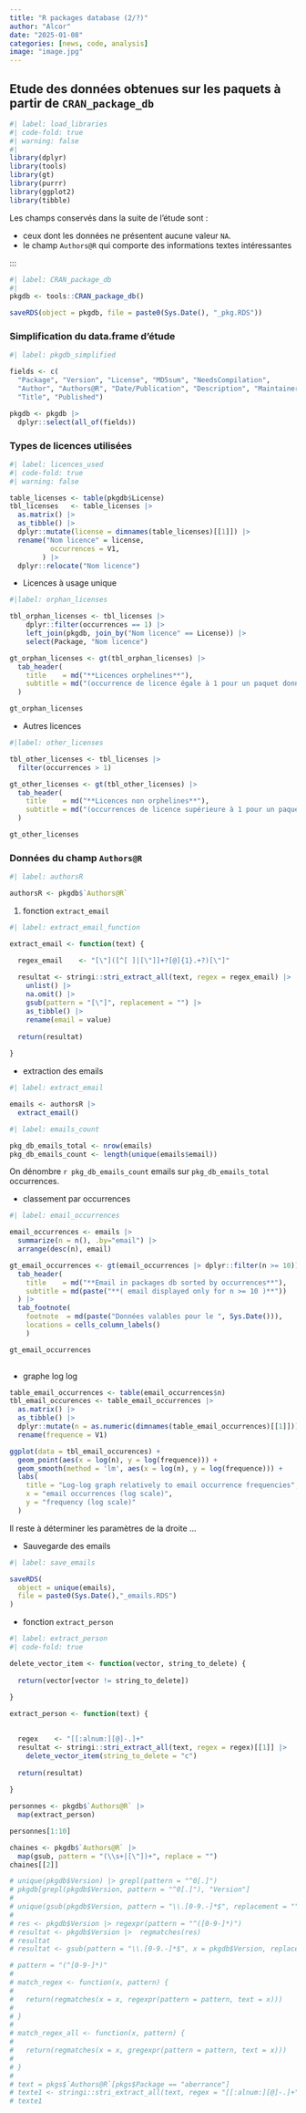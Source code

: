 ```yaml
---
title: "R packages database (2/?)"
author: "Alcor"
date: "2025-01-08"
categories: [news, code, analysis]
image: "image.jpg"
---
```


## Etude des données obtenues sur les paquets à partir de `CRAN_package_db`

```r
#| label: load_libraries
#| code-fold: true
#| warning: false
#| 
library(dplyr)
library(tools)
library(gt)
library(purrr)
library(ggplot2)
library(tibble)

```

Les champs conservés dans la suite de l'étude sont :

  - ceux dont les données ne présentent aucune valeur `NA`.
  - le champ `Authors@R` qui comporte des informations textes intéressantes
  
:::

```r
#| label: CRAN_package_db
#| 
pkgdb <- tools::CRAN_package_db()

saveRDS(object = pkgdb, file = paste0(Sys.Date(), "_pkg.RDS"))

```

### Simplification du data.frame d'étude

```r
#| label: pkgdb_simplified

fields <- c(
  "Package", "Version", "License", "MD5sum", "NeedsCompilation",
  "Author", "Authors@R", "Date/Publication", "Description", "Maintainer", "Packaged",
  "Title", "Published")

pkgdb <- pkgdb |> 
  dplyr::select(all_of(fields))

```

### Types de licences utilisées

```r
#| label: licences_used
#| code-fold: true
#| warning: false

table_licenses <- table(pkgdb$License)
tbl_licenses   <- table_licenses |> 
  as.matrix() |> 
  as_tibble() |> 
  dplyr::mutate(license = dimnames(table_licenses)[[1]]) |> 
  rename("Nom licence" = license,
          occurrences = V1,
        ) |> 
  dplyr::relocate("Nom licence")

```

  - Licences à usage unique

```r
#|label: orphan_licenses

tbl_orphan_licenses <- tbl_licenses |> 
    dplyr::filter(occurrences == 1) |> 
    left_join(pkgdb, join_by("Nom licence" == License)) |> 
    select(Package, "Nom licence")

gt_orphan_licenses <- gt(tbl_orphan_licenses) |> 
  tab_header(
    title    = md("**Licences orphelines**"),
    subtitle = md("(occurrence de licence égale à 1 pour un paquet donné)")
  ) 

gt_orphan_licenses

```

  - Autres licences

```r
#|label: other_licenses

tbl_other_licenses <- tbl_licenses |> 
  filter(occurrences > 1)

gt_other_licenses <- gt(tbl_other_licenses) |> 
  tab_header(
    title    = md("**Licences non orphelines**"),
    subtitle = md("(occurrences de licence supérieure à 1 pour un paquet donné)")
  ) 

gt_other_licenses

```

### Données du champ `Authors@R`

```r
#| label: authorsR

authorsR <- pkgdb$`Authors@R`

```

  1) fonction `extract_email`

```r
#| label: extract_email_function

extract_email <- function(text) {

  regex_email    <- "[\"]([^[ ]|[\"]]+?[@]{1}.+?)[\"]"
  
  resultat <- stringi::stri_extract_all(text, regex = regex_email) |>
    unlist() |> 
    na.omit() |> 
    gsub(pattern = "[\"]", replacement = "") |> 
    as_tibble() |> 
    rename(email = value)
  
  return(resultat)
  
}

```

  - extraction des emails
  
```r
#| label: extract_email

emails <- authorsR |> 
  extract_email()

```


```r
#| label: emails_count

pkg_db_emails_total <- nrow(emails) 
pkg_db_emails_count <- length(unique(emails$email))

```

::: {.callout-note collapse="false"}

On dénombre `r pkg_db_emails_count` emails sur `pkg_db_emails_total` occurrences.
  
:::

  - classement par occurrences

```r
#| label: email_occurrences

email_occurrences <- emails |> 
  summarize(n = n(), .by="email") |>
  arrange(desc(n), email)

gt_email_occurrences <- gt(email_occurrences |> dplyr::filter(n >= 10)) |> 
  tab_header(
    title    = md("**Email in packages db sorted by occurrences**"),
    subtitle = md(paste("**( email displayed only for n >= 10 )**"))
  ) |> 
  tab_footnote(
    footnote  = md(paste("Données valables pour le ", Sys.Date())),
    locations = cells_column_labels()
    )

gt_email_occurrences
  
```

  - graphe log log

```r

table_email_occurrences <- table(email_occurrences$n)
tbl_email_occurences <- table_email_occurrences |> 
  as.matrix() |> 
  as_tibble() |> 
  dplyr::mutate(n = as.numeric(dimnames(table_email_occurrences)[[1]])) |> 
  rename(frequence = V1)

ggplot(data = tbl_email_occurences) +
  geom_point(aes(x = log(n), y = log(frequence))) +
  geom_smooth(method = 'lm', aes(x = log(n), y = log(frequence))) +
  labs(
    title = "Log-log graph relatively to email occurrence frequencies",
    x = "email occurrences (log scale)",
    y = "frequency (log scale)"
  )

```

::: {.callout-important collapse="false"}

Il reste à déterminer les paramètres de la droite ...
  
:::

  - Sauvegarde des emails
  
```r
#| label: save_emails

saveRDS(
  object = unique(emails), 
  file = paste0(Sys.Date(),"_emails.RDS")
)

```



  - fonction `extract_person`

```r
#| label: extract_person
#| code-fold: true

delete_vector_item <- function(vector, string_to_delete) {
  
  return(vector[vector != string_to_delete])
  
}

extract_person <- function(text) {
  

  regex    <- "[[:alnum:][@]-.]+"
  resultat <- stringi::stri_extract_all(text, regex = regex)[[1]] |> 
    delete_vector_item(string_to_delete = "c")
  
  return(resultat)
  
}

```


```r

personnes <- pkgdb$`Authors@R` |> 
  map(extract_person)

personnes[1:10]

chaines <- pkgdb$`Authors@R` |> 
  map(gsub, pattern = "(\\s+|[\"])+", replace = "")
chaines[[2]]

```


```r


# unique(pkgdb$Version) |> grepl(pattern = "^0[.]")
# pkgdb[grepl(pkgdb$Version, pattern = "^0[.]"), "Version"]
# 
# unique(gsub(pkgdb$Version, pattern = "\\.[0-9.-]*$", replacement = ""))
# 
# res <- pkgdb$Version |> regexpr(pattern = "^([0-9-]*)")
# resultat <- pkgdb$Version |>  regmatches(res)
# resultat
# resultat <- gsub(pattern = "\\.[0-9.-]*$", x = pkgdb$Version, replacement = "")

# pattern = "(^[0-9-]*)"
# 
# match_regex <- function(x, pattern) {
#   
#   return(regmatches(x = x, regexpr(pattern = pattern, text = x)))
# 
# }
# 
# match_regex_all <- function(x, pattern) {
#   
#   return(regmatches(x = x, gregexpr(pattern = pattern, text = x)))
# 
# }
# 
# text = pkgs$`Authors@R`[pkgs$Package == "aberrance"]
# texte1 <- stringi::stri_extract_all(text, regex = "[[:alnum:][@]-.]+")[[1]]
# texte1

```





  